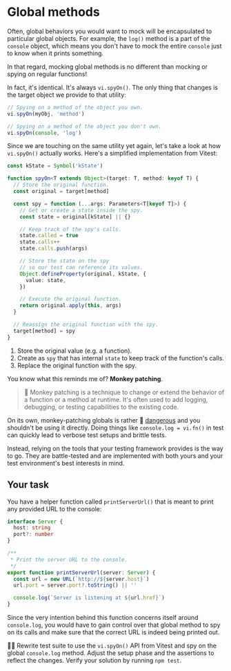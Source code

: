 # Global methods

<EpicVideo url="https://www.epicweb.dev/workshops/mocking-techniques-in-vitest/globals/global-methods" />

Often, global behaviors you would want to mock will be encapsulated to particular global objects. For example, the `log()` method is a part of the `console` object, which means you don't have to mock the entire `console` just to know when it prints something.

In that regard, mocking global methods is no different than mocking or spying on regular functions!

In fact, it's identical. It's always `vi.spyOn()`. The only thing that changes is the target object we provide to that utility:

```ts nonumber
// Spying on a method of the object you own.
vi.spyOn(myObj, 'method')

// Spying on a method of the object you don't own.
vi.spyOn(console, 'log')
```

Since we are touching on the same utility yet again, let's take a look at how `vi.spyOn()` actually works. Here's a simplified implementation from Vitest:

```ts filename=spy-on.ts nonumber
const kState = Symbol('kState')

function spyOn<T extends Object>(target: T, method: keyof T) {
  // Store the original function.
  const original = target[method]

  const spy = function (...args: Parameters<T[keyof T]>) {
    // Get or create a state inside the spy.
    const state = original[kState] || {}

    // Keep track of the spy's calls.
    state.called = true
    state.calls++
    state.calls.push(args)

    // Store the state on the spy
    // so our test can reference its values.
    Object.defineProperty(original, kState, {
      value: state,
    })

    // Execute the original function.
    return original.apply(this, args)
  }

  // Reassign the original function with the spy.
  target[method] = spy
}
```

1. Store the original value (e.g. a function).
2. Create as `spy` that has internal `state` to keep track of the function's calls.
3. Replace the original function with the spy.

You know what this reminds me of? **Monkey patching**.

> :owl: Monkey patching is a technique to change or extend the behavior of a function or a method at runtime. It's often used to add logging, debugging, or testing capabilities to the existing code.

On its own, monkey-patching globals is rather :scroll: [dangerous](https://kettanaito.com/blog/why-patching-globals-is-harmful) and you shouldn't be using it directly. Doing things like `console.log = vi.fn()` in test can quickly lead to verbose test setups and brittle tests.

Instead, relying on the tools that your testing framework provides is the way to go. They are battle-tested and are implemented with both yours and your test environment's best interests in mind.

## Your task

You have a helper function called `printServerUrl()` that is meant to print any provided URL to the console:

```ts filename=print-server-url.ts nocopy
interface Server {
  host: string
  port?: number
}

/**
 * Print the server URL to the console.
 */
export function printServerUrl(server: Server) {
  const url = new URL(`http://${server.host}`)
  url.port = server.port?.toString() || ''

  console.log(`Server is listening at ${url.href}`)
}
```

Since the very intention behind this function concerns itself around `console.log`, you would have to gain control over that global method to spy on its calls and make sure that the correct URL is indeed being printed out.

👨‍💼 Rewrite <InlineFile file="print-server-url.test.ts" /> test suite to use the `vi.spyOn()` API from Vitest and spy on the global `console.log` method. Adjust the setup phase and the assertions to reflect the changes. Verify your solution by running `npm test`.
